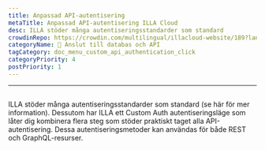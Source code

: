 ```yaml
---
title: Anpassad API-autentisering
metaTitle: Anpassad API-autentisering ILLA Cloud
desc: ILLA stöder många autentiseringsstandarder som standard
crowdinRepo: https://crowdin.com/multilingual/illacloud-website/189?languages=sv&filter=basic&value=0
categoryName: 📲 Anslut till databas och API
tagCategory: doc_menu_custom_api_authentication_click
categoryPriority: 4
postPriority: 1
---
```


* * *

## <h2 hidden>Anpassad API-autentisering</h2>

ILLA stöder många autentiseringsstandarder som standard (se här för mer information). 
Dessutom har ILLA ett Custom Auth autentiseringsläge som låter dig kombinera flera steg som stöder praktiskt taget alla API-autentisering. 
Dessa autentiseringsmetoder kan användas för både REST och GraphQL-resurser.
